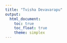 ```yaml
---
title: "Tvisha Devavarapu"
output: 
  html_document:
    toc: true
    toc_float: true
    theme: simplex
---
```


